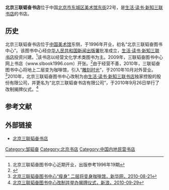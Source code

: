 '''北京三联韬奋书店'''位于中国[[北京市|北京市]][[东城区_(北京市)|东城区]][[美术馆东街|美术馆东街]]22号，是[[生活·读书·新知三联书店|生活·读书·新知三联书店]]的书店。

==历史==
北京三联韬奋书店位于[[中国美术馆|中国美术馆]]东侧，于1996年开业，初名“北京三联韬奋图书中心”。该图书中心经[[中华人民共和国新闻出版署|中华人民共和国新闻出版署]]批准成立，[[生活·读书·新知三联书店|生活·读书·新知三联书店]]投资兴建。<ref>北京三联韬奋图书中心近期开业，出版参考1996年19期</ref>该书店以经营文化学术类图书为主。2009年，三联韬奋图书中心网上书店（www.slbook1996.com）开张。<ref>{{Cite web |url=http://www.gmw.cn/01ds/2009-07/08/content_945847.htm |title=三联韬奋图书中心网店开张，光明网，2009-07-08 |access-date=2013-04-25 |archive-date=2016-04-02 |archive-url=https://web.archive.org/web/20160402123928/http://gmw.cn/01ds/2009-07/08/content_945847.htm }}</ref>由于经营不善，2010年，三联韬奋图书中心将地上二层变为咖啡馆，引入“[[雕刻时光|雕刻时光]]”，于2010年10月对外营业。<ref>[http://news.xinhuanet.com/2010-08/21/c_12468793.htm 北京三联韬奋图书中心“瘦身” 二层将变身咖啡馆，新华网，2010-08-21]</ref>2010年，北京三联韬奋图书中心改制为由[[生活·读书·新知三联书店|生活·读书·新知三联书店]]独家控股的股份有限公司，并更名为“北京三联韬奋书店有限公司”，于2010年9月26日举行了改制揭牌仪式。<ref>[http://book.sina.com.cn/news/c/2010-09-29/1057273954.shtml 北京三联韬奋图书中心改制并举办揭牌仪式，新浪，2010-09-29]</ref>

==参考文献==
{{reflist}}

==外部链接==
*[https://web.archive.org/web/20130427092935/http://www.slbook1996.com/ 北京三联韬奋书店]

[[Category:邹韬奋|Category:邹韬奋]]
[[Category:北京书店|Category:北京书店]]
[[Category:中国内地民营书店|Category:中国内地民营书店]]